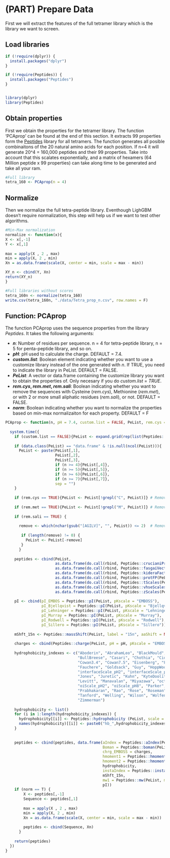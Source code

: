 # (PART) Prepare Data {-}

First we will extract the features of the full tetramer library which is the library we want to screen. 

## Load libraries
```r

if (!require(dplyr)) {
  install.packages("dplyr")
}

if (!require(Peptides)) {
  install.packages("Peptides")
}


library(dplyr)
library(Peptides)
```

## Obtain properties
First we obtain the properties for the tetramer library. The function 'PCAprop' can be found at the end of this section. It extracts 99 properties form the [Peptides](https://cran.microsoft.com/snapshot/2022-01-28/web/packages/Peptides/index.html)  library for all tetramers. The function generates all posible combinaitons of the 20 natural amino acids for each position. If n=4 it will generate 20^4 = 160,000 peptides and their 99 properties. Take into account that this scalates exponentially, and a matrix of hexamers (64 Million peptide x 99 properties) can take along time to be generated and take all your ram. 

```r
#Full library
tetra_160 <- PCAprop(n = 4)
```

## Normalize
Then we normalize the full tetra-peptide library. Eventhough LighGBM doesn't require normalization, this step will help us if we want to test other algorithms. 
```r
#Min-Max normalization
normalize <- function(x){
X <- x[,-1]
Y <- x[,1]
  
max = apply(X , 2 , max)
min = apply(X, 2 , min)
Xn = as.data.frame(scale(X, center = min, scale = max - min))

XY_n <- cbind(Y, Xn)
return(XY_n)
}

#Full libraries without scores
tetra_160n <- normalize(tetra_160)
write.csv(tetra_160n, "./data/Tetra_prop_n.csv", row.names = F)

```

## Function: PCAprop
The function PCAprop uses the sequence properties from the library _Peptides_. It takes the following arguments:

* **_n_**: Number of residues per sequence. n = 4 for tetra-peptide library, n = 5 for penta-peptide library, and so on. 
* **_pH_**: pH used to calculate the charge. DEFAULT = 7.4.
* **_custom.list_**: Boolean element indicating whether you want to use a customize library instead of the one generated with _n_. If TRUE, you need to indicate the library in PeList. DEFAULT = FALSE. 
* **_PeList_**: A vector or data.frame containing the customize library you want to obtain the properties of. Only necesary if you do _custom.list_ = *TRUE*. 
* **_rem.cys_, _rem.met_, _rem.sali_**: Boolean indicating whether you want to remove the sequences with Cysteine (_rem.cys_), Methionine (_rem.met_), or with 2 or more small aliphatic residues (_rem.sali_), or not. DEFAULT = FALSE.
* **_norm_**: Boolean indicating whether you want to normalize the properties based on min-max normalizaiton for each property. DEFAULT = F

```r
PCAprop <- function(n, pH = 7.4, custom.list = FALSE, PeList, rem.cys = F, rem.met = F, rem.sali = F, norm = F){
  
  system.time({
    if (custom.list == FALSE){PeList <- expand.grid(rep(list(Peptides::aaList()), n))}
    
    if (data.class(PeList) == "data.frame" & !is.null(ncol(PeList))){
      PeList <- paste(PeList[,1],
                      PeList[,2],
                      PeList[,3],
                      if (n >= 4){PeList[,4]},
                      if (n >= 5){PeList[,5]},
                      if (n >= 6){PeList[,6]},
                      if (n >= 7){PeList[,7]},
                      sep = "")
    }
    
    if (rem.cys == TRUE){PeList <- PeList[!grepl("C", PeList)]} # Remove sequences with Cys
    
    if (rem.met == TRUE){PeList <- PeList[!grepl("M", PeList)]} # Remove sequences with Met
    
    if (rem.sali == TRUE) {
      
      remove <- which(nchar(gsub("[AGILV]", "", PeList)) <= 2)  # Remove sequences with 2 or more small aliphatic amino acids
     
       if (length(remove) != 0) {
         PeList <- PeList[-remove]
       }
      }
    
    peptides <- cbind(PeList,
                      as.data.frame(do.call(rbind, Peptides::crucianiProperties(PeList))),
                      as.data.frame(do.call(rbind, Peptides::fasgaiVectors(PeList))),
                      as.data.frame(do.call(rbind, Peptides::kideraFactors(PeList))),
                      as.data.frame(do.call(rbind, Peptides::protFP(PeList))),
                      as.data.frame(do.call(rbind, Peptides::tScales(PeList))),
                      as.data.frame(do.call(rbind, Peptides::vhseScales(PeList))),
                      as.data.frame(do.call(rbind, Peptides::zScales(PeList))))
    
    pI <- cbind(pI_EMBOS = Peptides::pI(PeList, pKscale = "EMBOSS"),
                pI_Bjellqvist = Peptides::pI(PeList, pKscale = "Bjellqvist"),
                pI_Lehninger = Peptides::pI(PeList, pKscale = "Lehninger"),
                pI_Murray = Peptides::pI(PeList, pKscale = "Murray"),
                pI_Rodwell = Peptides::pI(PeList, pKscale = "Rodwell"),
                pI_Sillero = Peptides::pI(PeList, pKscale = "Sillero"))
    
    mShft_15n <- Peptides::massShift(PeList, label = "15n", aaShift = NULL, monoisotopic = TRUE)
    
    charges <- cbind(Peptides::charge(PeList, pH = pH, pKscale = "EMBOSS"))
    
    hydrophobicity_indexes <- c("Aboderin", "AbrahamLeo", "BlackMould", 
                                "BullBreese", "Casari", "Chothia", "Cid", 
                                "Cowan3.4", "Cowan7.5", "Eisenberg", "Fasman", 
                                "Fauchere", "Goldsack", "Guy", "HoppWoods", 
                                "interfaceScale_pH2", "interfaceScale_pH8", "Janin", 
                                "Jones", "Juretic", "Kuhn", "KyteDoolittle", 
                                "Levitt", "Manavalan", "Miyazawa", "octanolScale_pH2", 
                                "oiScale_pH2", "oiScale_pH8", "Parker", "Ponnuswamy", 
                                "Prabhakaran", "Rao", "Rose", "Roseman", "Sweet", 
                                "Tanford", "Welling", "Wilson", "Wolfenden", 
                                "Zimmerman")
    
    hydrophobicity <- list()
    for (i in 1:length(hydrophobicity_indexes)) {
      hydrophobicity[[i]] <- Peptides::hydrophobicity (PeList, scale = hydrophobicity_indexes[i])
      names(hydrophobicity)[[i]] <- paste0("hb_",hydrophobicity_indexes[i])
    }
    
    
    peptides <- cbind(peptides, data.frame(aIndex = Peptides::aIndex(PeList),
                                           Boman = Peptides::boman(PeList),
                                           chrg_EMBOSS = charges,
                                           hmoment1 = Peptides::hmoment(PeList, angle = 100, window = 11),
                                           hmoment2 = Peptides::hmoment(PeList, angle = 160, window = 11),
                                           hydrophobicity,
                                           instaIndex = Peptides::instaIndex(PeList),
                                           mShft_15n,
                                           mw1 = Peptides::mw(PeList, monoisotopic = TRUE),
                                           pI))
    if (norm == T) {
        X <- peptides[,-1]
        Sequence <- peptides[,1]
          
        max = apply(X , 2 , max)
        min = apply(X, 2 , min)
        Xn = as.data.frame(scale(X, center = min, scale = max - min))
        
        peptides <- cbind(Sequence, Xn)
      }
    
    return(peptides)
  })
}

```
